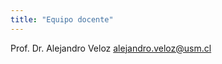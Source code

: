 ```yaml
---
title: "Equipo docente"
---
```



Prof. Dr. Alejandro Veloz [alejandro.veloz\@usm.cl](mailto:alejandro.veloz@usm.cl)


